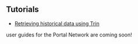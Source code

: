## Tutorials

- [Retrieving historical data using Trin](tutorials/query-history)

user guides for the Portal Network are coming soon!